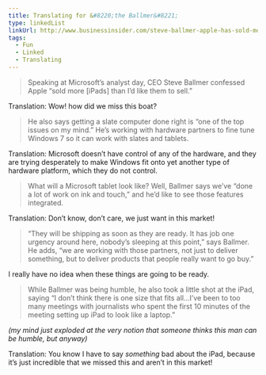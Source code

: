 ```yaml
---
title: Translating for &#8220;the Ballmer&#8221;
type: linkedList
linkUrl: http://www.businessinsider.com/steve-ballmer-apple-has-sold-more-ipads-than-id-like-2010-7
tags:
  - Fun
  - Linked
  - Translating
---
```


> Speaking at Microsoft’s analyst day, CEO Steve Ballmer confessed Apple “sold more \[iPads\] than I’d like them to sell.”

Translation: Wow! how did we miss this boat?

> He also says getting a slate computer done right is “one of the top issues on my mind.” He’s working with hardware partners to fine tune Windows 7 so it can work with slates and tablets.

Translation: Microsoft doesn’t have control of any of the hardware, and they are trying desperately to make Windows fit onto yet another type of hardware platform, which they do not control.

> What will a Microsoft tablet look like? Well, Ballmer says we’ve “done a lot of work on ink and touch,” and he’d like to see those features integrated.

Translation: Don’t know, don’t care, we just want in this market!

> “They will be shipping as soon as they are ready. It has job one urgency around here, nobody’s sleeping at this point,” says Ballmer. He adds, “we are working with those partners, not just to deliver something, but to deliver products that people really want to go buy.”

I really have no idea when these things are going to be ready.

> While Ballmer was being humble, he also took a little shot at the iPad, saying “I don’t think there is one size that fits all…I’ve been to too many meetings with journalists who spent the first 10 minutes of the meeting setting up iPad to look like a laptop.”

_(my mind just exploded at the very notion that someone thinks this man can be humble, but anyway)_

Translation: You know I have to say _something_ bad about the iPad, because it’s just incredible that we missed this and aren’t in this market!
